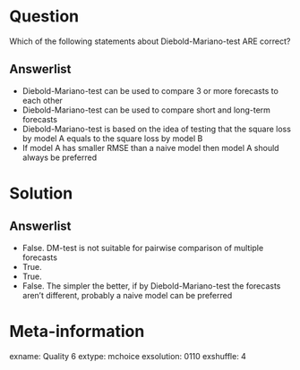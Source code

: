 Question
========

Which of the following statements about Diebold-Mariano-test ARE correct? 		
		
Answerlist
----------

*  Diebold-Mariano-test can be used to compare 3 or more forecasts to each other
*  Diebold-Mariano-test can be used to compare short and long-term forecasts
*  Diebold-Mariano-test is based on the idea of testing that the square loss by model A equals to the square loss by model B
*  If model A has smaller RMSE than a naive model then model A should always be preferred  


Solution
========

Answerlist
----------

*  False. DM-test is not suitable for pairwise comparison of multiple forecasts
*  True. 
*  True.
*  False. The simpler the better, if by Diebold-Mariano-test the forecasts aren't different, probably a naive model can be preferred


Meta-information
================
exname: Quality 6
extype: mchoice
exsolution: 0110
exshuffle: 4

